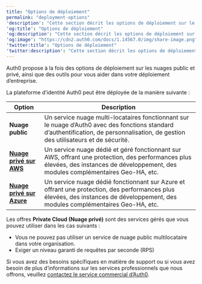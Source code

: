 ---
title: "Options de déploiement"
permalink: "deployment-options"
'description': "Cette section décrit les options de déploiement sur le nuage public et privé Auth0."
'og:title': "Options de déploiement"
'og:description': "Cette section décrit les options de déploiement sur le nuage public et privé Auth0."
'og:image': "https://cdn2.auth0.com/docs/1.14567.0/img/share-image.png"
'twitter:title': "Options de déploiement"
'twitter:description': "Cette section décrit les options de déploiement sur le nuage public et privé Auth0."
---

Auth0 propose à la fois des options de déploiement sur les nuages public et privé, ainsi que des outils pour vous aider dans votre déploiement d’entreprise.

La plateforme d’identité Auth0 peut être déployée de la manière suivante :

<table class="table"><thead>
<tr>
<th><strong>Option</strong></th>
<th><strong>Description</strong></th>
</tr>
</thead>
<tbody>
<tr>
<td><strong>Nuage public</strong></td>
<td>Un service nuage multi-locataires fonctionnant sur le nuage d’Auth0 avec des fonctions standard d’authentification, de personnalisation, de gestion des utilisateurs et de sécurité.</td>
</tr>
<tr>
<td><a href="/docs/docs/fr-ca/deploy/private-cloud"><strong>Nuage privé sur AWS</strong></a></td>
<td>Un service nuage dédié et géré fonctionnant sur AWS, offrant une protection, des performances plus élevées, des instances de développement, des modules complémentaires Geo-HA, etc.</td>
</tr>
<tr>
<td><a href="/docs/docs/fr-ca/deploy/private-cloud-on-azure"><strong>Nuage privé sur Azure</strong></a></td>
<td>Un service nuage dédié fonctionnant sur Azure et offrant une protection, des performances plus élevées, des instances de développement, des modules complémentaires Geo-HA, etc.</td>
</tr>
</tbody>
</table>

Les offres **Private Cloud (Nuage privé)** sont des services gérés que vous pouvez utiliser dans les cas suivants :

* Vous ne pouvez pas utiliser un service de nuage public multilocataire dans votre organisation.
* Exiger un niveau garanti de requêtes par seconde (RPS)

Si vous avez des besoins spécifiques en matière de support ou si vous avez besoin de plus d’informations sur les services professionnels que nous offrons, veuillez [contactez le service commercial d’Auth0](https://auth0.com/contact-us).